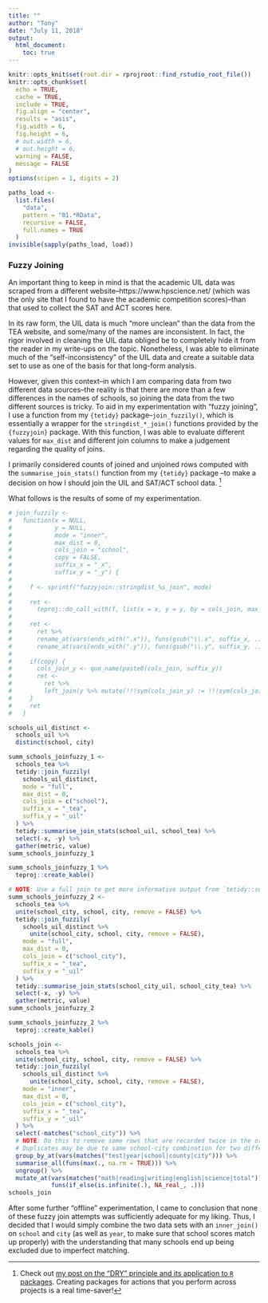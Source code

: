 ```yaml
---
title: ""
author: "Tony"
date: "July 11, 2018"
output:
  html_document:
    toc: true
---
```


```r
knitr::opts_knit$set(root.dir = rprojroot::find_rstudio_root_file())
knitr::opts_chunk$set(
  echo = TRUE,
  cache = TRUE,
  include = TRUE,
  fig.align = "center",
  results = "asis",
  fig.width = 6,
  fig.height = 6,
  # out.width = 6,
  # out.height = 6,
  warning = FALSE,
  message = FALSE
)
options(scipen = 1, digits = 2)
```

```r
paths_load <-
  list.files(
    "data",
    pattern = "01.*RData",
    recursive = FALSE,
    full.names = TRUE
  )
invisible(sapply(paths_load, load))
```


### Fuzzy Joining

An important thing to keep in mind is that
the academic UIL data was scraped from a different website--https://www.hpscience.net/ (which 
was the only site that I found to have the academic competition scores)--than
that used to collect the SAT and ACT scores here. 

In its raw form,
the UIL data is much "more unclean" than the data from the TEA website, and some/many
of the names are inconsistent. In fact, the rigor involved in cleaning the UIL data
obliged be to completely hide it from the reader in my write-ups on the topic.
Nonetheless, I was able to eliminate much of the "self-inconsistency" of the UIL data
and create a suitable data set to use as one of the basis for that long-form analysis.

However, given this context--in which I am comparing data from two
different data sources--the reality is that there are more than a few differences in the
names of schools, so joining the data from the two different sources is tricky. 
To aid in my experimentation
with "fuzzy joining", I use a function from my `{tetidy}` 
package--`join_fuzzily()`, which is essentially
a wrapper for the `stringdist_*_join()` functions provided by the `{fuzzyjoin}` package.
With this function, I was able to evaluate different values for `max_dist` and
different join columns to
make a judgement regarding the quality of joins.

I primarily considered counts
of joined and unjoined rows computed with
the `summarise_join_stats()` function from my `{tetidy}` package
--to make a decision on how I should join the UIL and
SAT/ACT school data. [^dry]

[^dry]:
Check out 
[my post on the "DRY" principle and its application to `R` packages](https://tonyelhabr.rbind.io/posts/dry-principle-make-a-package/).
Creating packages for actions that you perform across projects is a real time-saver!


What follows is the results of some of my experimentation.

```r
# join_fuzzily <-
#   function(x = NULL,
#            y = NULL,
#            mode = "inner",
#            max_dist = 0,
#            cols_join = "school",
#            copy = FALSE,
#            suffix_x = "_x",
#            suffix_y = "_y") {
# 
#     f <- sprintf("fuzzyjoin::stringdist_%s_join", mode)
# 
#     ret <-
#       teproj::do_call_with(f, list(x = x, y = y, by = cols_join, max_dist = max_dist))
# 
#     ret <-
#       ret %>%
#       rename_at(vars(ends_with(".x")), funs(gsub("\\.x", suffix_x, .))) %>%
#       rename_at(vars(ends_with(".y")), funs(gsub("\\.y", suffix_y, .)))
# 
#     if(copy) {
#       cols_join_y <- quo_name(paste0(cols_join, suffix_y))
#       ret <-
#         ret %>%
#         left_join(y %>% mutate(!!!sym(cols_join_y) := !!!sym(cols_join)), by = cols_join)
#     }
#     ret
#   }
```

```r
schools_uil_distinct <-
  schools_uil %>%
  distinct(school, city)
```

```r
summ_schools_joinfuzzy_1 <-
  schools_tea %>%
  tetidy::join_fuzzily(
    schools_uil_distinct,
    mode = "full",
    max_dist = 0,
    cols_join = c("school"),
    suffix_x = "_tea",
    suffix_y = "_uil"
  ) %>%
  tetidy::summarise_join_stats(school_uil, school_tea) %>% 
  select(-x, -y) %>% 
  gather(metric, value)
summ_schools_joinfuzzy_1
```

```r
summ_schools_joinfuzzy_1 %>% 
  teproj::create_kable()
```

```r
# NOTE: Use a full join to get more informative output from `tetidy::summarise_join_math()`.
summ_schools_joinfuzzy_2 <-
  schools_tea %>%
  unite(school_city, school, city, remove = FALSE) %>%
  tetidy::join_fuzzily(
    schools_uil_distinct %>%
      unite(school_city, school, city, remove = FALSE),
    mode = "full",
    max_dist = 0,
    cols_join = c("school_city"),
    suffix_x = "_tea",
    suffix_y = "_uil"
  ) %>%
  tetidy::summarise_join_stats(school_city_uil, school_city_tea) %>% 
  select(-x, -y) %>% 
  gather(metric, value)
summ_schools_joinfuzzy_2
```

```r
summ_schools_joinfuzzy_2 %>% 
  teproj::create_kable()
```


```r
schools_join <-
  schools_tea %>%
  unite(school_city, school, city, remove = FALSE) %>%
  tetidy::join_fuzzily(
    schools_uil_distinct %>%
      unite(school_city, school, city, remove = FALSE),
    mode = "inner",
    max_dist = 0,
    cols_join = c("school_city"),
    suffix_x = "_tea",
    suffix_y = "_uil"
  ) %>% 
  select(-matches("school_city")) %>% 
  # NOTE: Do this to remove some rows that are recorded twice in the original data.
  # Duplicates may be due to same school-city combination for two different districts.
  group_by_at(vars(matches("test|year|school|county|city"))) %>% 
  summarise_all(funs(max(., na.rm = TRUE))) %>% 
  ungroup() %>% 
  mutate_at(vars(matches("math|reading|writing|english|science|total")),
            funs(if_else(is.infinite(.), NA_real_, .)))
schools_join
```

After some further "offline" experimentation, 
I came to conclusion that none of these fuzzy join
attempts was sufficiently adequate for my liking.
Thus, I decided that I would simply combine the two data sets 
with an `inner_join()` on
`school` and  `city` (as well as `year`, to make sure that
school scores match up properly) with the understanding that many schools end up being excluded
due to imperfect matching.

